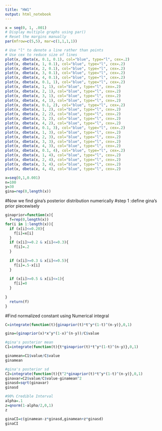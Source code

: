 ```yaml
---
title: "HW1"
output: html_notebook
---
```


```r
x = seq(0, 1, .001)
# Display multiple graphs using par()
# Reset the margins manually
par(mfrow=c(5,5), mar=c(1,1,1,1))

# Use "l" to denote a line rather than points
# Use cex to reduce size of lines
plot(x, dbeta(x, 0.1, 0.1), col="blue", type="l", cex=.2)
plot(x, dbeta(x, 1, 0.1), col="blue", type="l", cex=.2)
plot(x, dbeta(x, 2, 0.1), col="blue", type="l", cex=.2)
plot(x, dbeta(x, 3, 0.1), col="blue", type="l", cex=.2)
plot(x, dbeta(x, 4, 0.1), col="blue", type="l", cex=.2)
plot(x, dbeta(x, 0.1, 1), col="blue", type="l", cex=.2)
plot(x, dbeta(x, 1, 1), col="blue", type="l", cex=.2)
plot(x, dbeta(x, 2, 1), col="blue", type="l", cex=.2)
plot(x, dbeta(x, 3, 1), col="blue", type="l", cex=.2)
plot(x, dbeta(x, 4, 1), col="blue", type="l", cex=.2)
plot(x, dbeta(x, 0.1, 2), col="blue", type="l", cex=.2)
plot(x, dbeta(x, 1, 2), col="blue", type="l", cex=.2)
plot(x, dbeta(x, 2, 2), col="blue", type="l", cex=.2)
plot(x, dbeta(x, 3, 2), col="blue", type="l", cex=.2)
plot(x, dbeta(x, 4, 2), col="blue", type="l", cex=.2)
plot(x, dbeta(x, 0.1, 3), col="blue", type="l", cex=.2)
plot(x, dbeta(x, 1, 3), col="blue", type="l", cex=.2)
plot(x, dbeta(x, 2, 3), col="blue", type="l", cex=.2)
plot(x, dbeta(x, 3, 3), col="blue", type="l", cex=.2)
plot(x, dbeta(x, 4, 3), col="blue", type="l", cex=.2)
plot(x, dbeta(x, 0.1, 4), col="blue", type="l", cex=.2)
plot(x, dbeta(x, 1, 4), col="blue", type="l", cex=.2)
plot(x, dbeta(x, 2, 4), col="blue", type="l", cex=.2)
plot(x, dbeta(x, 3, 4), col="blue", type="l", cex=.2)
plot(x, dbeta(x, 4, 4), col="blue", type="l", cex=.2)
```


```r
x=seq(0,1,0.001)
n=100
y=30
gina=rep(0,length(x))
```

#Now we find gina's posterior distribution numerically
#step 1 :define gina's prior piecewisely
```r
ginaprior=function(x){
  f=rep(0,length(x))
for(i in 1:length(x)){
  if (x[i]<=0.20){
    f[i]=x[i]
  }
  if (x[i]>=0.2 & x[i]<=0.3){
    f[i]=.2
  }
  
  if (x[i]>=0.3 & x[i]<=0.5){
    f[i]=.5-x[i]
  }
  
  if (x[i]>=0.5 & x[i]<=1){
    f[i]=0
  }
  
}
  return(f)
}
```

#Find normalized constant using Numerical integral
```r
C=integrate(function(t){ginaprior(t)*t^y*(1-t)^(n-y)},0,1)

gina=(ginaprior(x)*x^y*(1-x)^(n-y))/C$value 

```

```r
#gina's posterior mean
C1=integrate(function(t){t*ginaprior(t)*t^y*(1-t)^(n-y)},0,1)

ginamean=C1$value/C$value
ginamean
```

```r
#gina's posterior sd
C2=integrate(function(t){t^2*ginaprior(t)*t^y*(1-t)^(n-y)},0,1)
ginavar=C2$value/C$value-ginamean^2
ginasd=sqrt(ginavar)
ginasd
```


```r
#90% Credible Interval
alpha=.1
z=qnorm(1-alpha/2,0,1)
z
```

```r
ginaCI=c(ginamean-z*ginasd,ginamean+z*ginasd)
ginaCI
```



